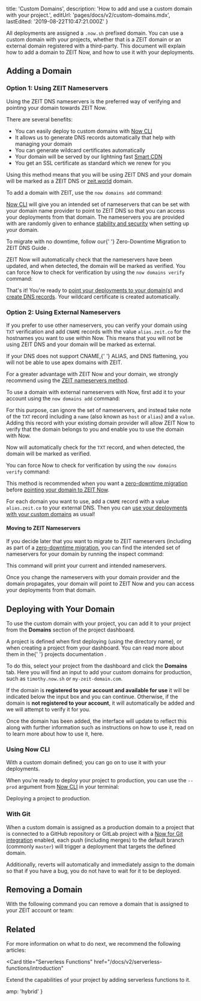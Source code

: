 
  title: 'Custom Domains',
  description: 'How to add and use a custom domain with your project.',
  editUrl: 'pages/docs/v2/custom-domains.mdx',
  lastEdited: '2019-08-22T10:47:21.000Z'
}

All deployments are assigned a `.now.sh` prefixed domain. You can use a custom domain with your projects, whether that is a ZEIT domain or an external domain registered with a third-party. This document will explain how to add a domain to ZEIT Now, and how to use it with your deployments.

## Adding a Domain

### Option 1: Using ZEIT Nameservers

Using the ZEIT DNS nameservers is the preferred way of verifying and pointing your domain towards ZEIT Now.

There are several benefits:

- You can easily deploy to custom domains with [Now CLI](/download)
- It allows us to generate DNS records automatically that help with managing your domain
- You can generate wildcard certificates automatically
- Your domain will be served by our lightning fast [Smart CDN](/smart-cdn)
- You get an SSL certificate as standard which we renew for you

Using this method means that you will be using ZEIT DNS and your domain will be marked as a ZEIT DNS or [zeit.world](/dns) domain.

To add a domain with ZEIT, use the `now domains add` command:

<Snippet dark text="now domains add <domain>" />

[Now CLI](/download) will give you an intended set of nameservers that can be set with your domain name provider to point to ZEIT DNS so that you can access your deployments from that domain. The nameservers you are provided with are randomly given to enhance [stability and security](#stability-and-security) when setting up your domain.

<Note>
  To migrate with no downtime, follow our{' '}
  <GenericLink href="/guides/zero-downtime-domain-migration/">
    Zero-Downtime Migration to ZEIT DNS Guide
  </GenericLink>
  .
</Note>

ZEIT Now will automatically check that the nameservers have been updated, and when detected, the domain will be marked as verified. You can force Now to check for verification by using the `now domains verify` command:

<Snippet dark text="now domains verify <domain>" />

That's it! You're ready to [point your deployments to your domain(s)](/docs/v2/custom-domains#deploying-with-your-domain) and [create DNS records](/docs/v2/advanced/domains/dns). Your wildcard certificate is created automatically.

### Option 2: Using External Nameservers

If you prefer to use other nameservers, you can verify your domain using `TXT` verification and add `CNAME` records with the value `alias.zeit.co` for the hostnames you want to use within Now. This means that you will not be using ZEIT DNS and your domain will be marked as external.

<Note warning>
  If your DNS does not support <InlineCode>CNAME</InlineCode>,{' '}
  <InlineCode>ALIAS</InlineCode>, and DNS flattening, you will not be able to
  use apex domains with ZEIT.
</Note>

For a greater advantage with ZEIT Now and your domain, we strongly recommend using the [ZEIT nameservers method](#option-1:-using-zeit-nameservers).

To use a domain with external nameservers with Now, first add it to your account using the `now domains add` command:

<Snippet dark text="now domains add <domain>" />

For this purpose, can ignore the set of nameservers, and instead take note of the `TXT` record including a `name` (also known as `host` or `alias`) and a `value`. Adding this record with your existing domain provider will allow ZEIT Now to verify that the domain belongs to you and enable you to use the domain with Now.

Now will automatically check for the `TXT` record, and when detected, the domain will be marked as verified.

You can force Now to check for verification by using the `now domains verify` command:

<Snippet dark text="now domains verify <domain>>" />

This method is recommended when you want a [zero-downtime migration](/guides/zero-downtime-domain-migration/) before [pointing your domain to ZEIT Now](#step-2:-pointing-to-now).

For each domain you want to use, add a `CNAME` record with a value `alias.zeit.co` to your external DNS. Then you can [use your deployments with your custom domains](/docs/v2/custom-domains#deploying-with-your-domain) as usual!

#### Moving to ZEIT Nameservers

If you decide later that you want to migrate to ZEIT nameservers (including as part of a [zero-downtime migration](/guides/zero-downtime-domain-migration/), you can find the intended set of nameservers for your domain by running the inspect command:

<Snippet dark text="now domains inspect <domain>" />

This command will print your current and intended nameservers.

Once you change the nameservers with your domain provider and the domain propagates, your domain will point to ZEIT Now and you can access your deployments from that domain.

## Deploying with Your Domain

To use the custom domain with your project, you can add it to your project from the **Domains** section of the project dashboard.

<Note hint>
  A project is defined when first deploying (using the directory name), or when
  creating a project from your dashboard. You can read more about them in the{' '}
  <GenericLink href="/docs/v2/advanced/platform/projects/">
    projects documentation
  </GenericLink>
  .
</Note>

To do this, select your project from the dashboard and click the **Domains** tab. Here you will find an input to add your custom domains for production, such as `timothy.now.sh` or `my-zeit-domain.com`.

If the domain is **registered to your account and available for use** it will be indicated below the input box and you can continue. Otherwise, if the domain is **not registered to your account**, it will automatically be added and we will attempt to verify it for you.

Once the domain has been added, the interface will update to reflect this along with further information such as instructions on how to use it, read on to learn more about how to use it, here.

### Using Now CLI

With a custom domain defined; you can go on to use it with your deployments.

When you're ready to deploy your project to production, you can use the `--prod` argument from [Now CLI](/download) in your terminal:

<Snippet dark text="now --prod" />
<Caption>Deploying a project to production.</Caption>

### With Git

When a custom domain is assigned as a production domain to a project that is connected to a GitHub repository or GitLab project with a [Now for Git integration](/docs/v2/git-integration) enabled, each push (including merges) to the default branch (commonly `master`) will trigger a deployment that targets the defined domain.

Additionally, reverts will automatically and immediately assign to the domain so that if you have a bug, you do not have to wait for it to be deployed.

## Removing a Domain

With the following command you can remove a domain that is assigned to your ZEIT account or team:

<Snippet dark text="now domains rm <domain>" />

## Related

For more information on what to do next, we recommend the following articles:

<Card
  title="Serverless Functions"
  href="/docs/v2/serverless-functions/introduction"
>
  Extend the capabilities of your project by adding serverless functions to it.
</Card>


  amp: 'hybrid'
}
